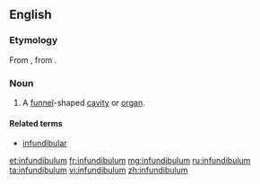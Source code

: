 ==English==
{{wikipedia|dab=Infundibulum}}
===Etymology===
From {{etyl|la|en}} {{term|infundibulum||funnel|lang=la}}, from {{term|infundo|īnfundō|pour in or upon|lang=la}}.

===Noun===
{{en-noun|infundibula}}

# {{context|anatomy}} A [[funnel]]-shaped [[cavity]] or [[organ]].

====Related terms====
* [[infundibular]]

[[et:infundibulum]]
[[fr:infundibulum]]
[[mg:infundibulum]]
[[ru:infundibulum]]
[[ta:infundibulum]]
[[vi:infundibulum]]
[[zh:infundibulum]]